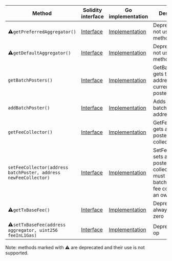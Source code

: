 <table>
  <thead>
    <tr>
      <th>Method</th>
      <th>Solidity interface</th>
      <th>Go implementation</th>
      <th>Description</th>
    </tr>
  </thead>
  <tbody>
    <tr>
      <td>
        ⚠️<code>getPreferredAggregator()</code>
      </td>
      <td>
        <a
          href="https://github.com/OffchainLabs/nitro-contracts/blob/0aec58c99fd7af4502d89335cdbe2c29248f44fa/src/precompiles/ArbAggregator.sol#L14"
          target="_blank"
        >
          Interface
        </a>
      </td>
      <td>
        <a
          href="https://github.com/OffchainLabs/nitro/blob/v3.6.3/precompiles/ArbAggregator.go#L24"
          target="_blank"
        >
          Implementation
        </a>
      </td>
      <td>Deprecated: Do not use this method.</td>
    </tr>
    <tr>
      <td>
        ⚠️<code>getDefaultAggregator()</code>
      </td>
      <td>
        <a
          href="https://github.com/OffchainLabs/nitro-contracts/blob/0aec58c99fd7af4502d89335cdbe2c29248f44fa/src/precompiles/ArbAggregator.sol#L20"
          target="_blank"
        >
          Interface
        </a>
      </td>
      <td>
        <a
          href="https://github.com/OffchainLabs/nitro/blob/v3.6.3/precompiles/ArbAggregator.go#L30"
          target="_blank"
        >
          Implementation
        </a>
      </td>
      <td>Deprecated: Do not use this method.</td>
    </tr>
    <tr>
      <td>
        <code>getBatchPosters()</code>
      </td>
      <td>
        <a
          href="https://github.com/OffchainLabs/nitro-contracts/blob/0aec58c99fd7af4502d89335cdbe2c29248f44fa/src/precompiles/ArbAggregator.sol#L24"
          target="_blank"
        >
          Interface
        </a>
      </td>
      <td>
        <a
          href="https://github.com/OffchainLabs/nitro/blob/v3.6.3/precompiles/ArbAggregator.go#L35"
          target="_blank"
        >
          Implementation
        </a>
      </td>
      <td>GetBatchPosters gets the addresses of all current batch posters</td>
    </tr>
    <tr>
      <td>
        <code>addBatchPoster()</code>
      </td>
      <td>
        <a
          href="https://github.com/OffchainLabs/nitro-contracts/blob/0aec58c99fd7af4502d89335cdbe2c29248f44fa/src/precompiles/ArbAggregator.sol#L29"
          target="_blank"
        >
          Interface
        </a>
      </td>
      <td>
        <a
          href="https://github.com/OffchainLabs/nitro/blob/v3.6.3/precompiles/ArbAggregator.go#L40"
          target="_blank"
        >
          Implementation
        </a>
      </td>
      <td>Adds additional batch poster address</td>
    </tr>
    <tr>
      <td>
        <code>getFeeCollector()</code>
      </td>
      <td>
        <a
          href="https://github.com/OffchainLabs/nitro-contracts/blob/0aec58c99fd7af4502d89335cdbe2c29248f44fa/src/precompiles/ArbAggregator.sol#L36"
          target="_blank"
        >
          Interface
        </a>
      </td>
      <td>
        <a
          href="https://github.com/OffchainLabs/nitro/blob/v3.6.3/precompiles/ArbAggregator.go#L63"
          target="_blank"
        >
          Implementation
        </a>
      </td>
      <td>GetFeeCollector gets a batch poster's fee collector</td>
    </tr>
    <tr>
      <td>
        <code>setFeeCollector(address batchPoster, address newFeeCollector)</code>
      </td>
      <td>
        <a
          href="https://github.com/OffchainLabs/nitro-contracts/blob/0aec58c99fd7af4502d89335cdbe2c29248f44fa/src/precompiles/ArbAggregator.sol#L44"
          target="_blank"
        >
          Interface
        </a>
      </td>
      <td>
        <a
          href="https://github.com/OffchainLabs/nitro/blob/v3.6.3/precompiles/ArbAggregator.go#L72"
          target="_blank"
        >
          Implementation
        </a>
      </td>
      <td>
        SetFeeCollector sets a batch poster's fee collector (caller must be the batch poster, its
        fee collector, or an owner)
      </td>
    </tr>
    <tr>
      <td>
        ⚠️<code>getTxBaseFee()</code>
      </td>
      <td>
        <a
          href="https://github.com/OffchainLabs/nitro-contracts/blob/0aec58c99fd7af4502d89335cdbe2c29248f44fa/src/precompiles/ArbAggregator.sol#L49"
          target="_blank"
        >
          Interface
        </a>
      </td>
      <td>
        <a
          href="https://github.com/OffchainLabs/nitro/blob/v3.6.3/precompiles/ArbAggregator.go#L95"
          target="_blank"
        >
          Implementation
        </a>
      </td>
      <td>Deprecated: always returns zero</td>
    </tr>
    <tr>
      <td>
        ⚠️<code>setTxBaseFee(address aggregator, uint256 feeInL1Gas)</code>
      </td>
      <td>
        <a
          href="https://github.com/OffchainLabs/nitro-contracts/blob/0aec58c99fd7af4502d89335cdbe2c29248f44fa/src/precompiles/ArbAggregator.sol#L59"
          target="_blank"
        >
          Interface
        </a>
      </td>
      <td>
        <a
          href="https://github.com/OffchainLabs/nitro/blob/v3.6.3/precompiles/ArbAggregator.go#L102"
          target="_blank"
        >
          Implementation
        </a>
      </td>
      <td>Deprecated: no-op</td>
    </tr>
  </tbody>
</table>
<p>Note: methods marked with ⚠️ are deprecated and their use is not supported.</p>

